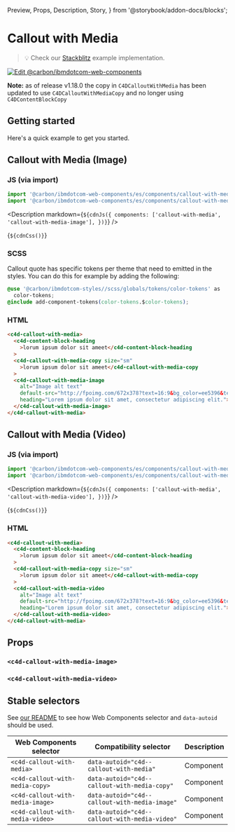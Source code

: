   Preview,
  Props,
  Description,
  Story,
} from '@storybook/addon-docs/blocks';

# Callout with Media

> 💡 Check our
> [Stackblitz](https://stackblitz.com/github/carbon-design-system/carbon-for-ibm-dotcom/tree/main/packages/web-components/examples/stackblitz/components/callout-with-media)
> example implementation.

[![Edit @carbon/ibmdotcom-web-components](https://developer.stackblitz.com/img/open_in_stackblitz.svg)](https://stackblitz.com/github/carbon-design-system/carbon-for-ibm-dotcom/tree/main/packages/web-components/examples/stackblitz/components/callout-with-media)

**Note:** as of release v1.18.0 the copy in `C4DCalloutWithMedia` has been
updated to use `C4DCalloutWithMediaCopy` and no longer using
`C4DContentBlockCopy`

## Getting started

Here's a quick example to get you started.

## Callout with Media (Image)

### JS (via import)

```javascript
import '@carbon/ibmdotcom-web-components/es/components/callout-with-media/index.js';
import '@carbon/ibmdotcom-web-components/es/components/callout-with-media/callout-with-media-image.js';
```

<Description
  markdown={`${cdnJs({
    components: ['callout-with-media', 'callout-with-media-image'],
  })}`}
/>

<Markdown>{`${cdnCss()}`}</Markdown>

### SCSS

Callout quote has specific tokens per theme that need to emitted in the styles.
You can do this for example by adding the following:

```css
@use '@carbon/ibmdotcom-styles//scss/globals/tokens/color-tokens' as
  color-tokens;
@include add-component-tokens(color-tokens.$color-tokens);
```

### HTML

```html
<c4d-callout-with-media>
  <c4d-content-block-heading
    >lorum ipsum dolor sit ameet</c4d-content-block-heading
  >
  <c4d-callout-with-media-copy size="sm"
    >lorum ipsum dolor sit ameet</c4d-callout-with-media-copy
  >
  <c4d-callout-with-media-image
    alt="Image alt text"
    default-src="http://fpoimg.com/672x378?text=16:9&bg_color=ee5396&text_color=161616"
    heading="Lorem ipsum dolor sit amet, consectetur adipiscing elit.">
  </c4d-callout-with-media-image>
</c4d-callout-with-media>
```

## Callout with Media (Video)

### JS (via import)

```javascript
import '@carbon/ibmdotcom-web-components/es/components/callout-with-media/index.js';
import '@carbon/ibmdotcom-web-components/es/components/callout-with-media/callout-with-media-video.js';
```

<Description
  markdown={`${cdnJs({
    components: ['callout-with-media', 'callout-with-media-video'],
  })}`}
/>

<Markdown>{`${cdnCss()}`}</Markdown>

### HTML

```html
<c4d-callout-with-media>
  <c4d-content-block-heading
    >lorum ipsum dolor sit ameet</c4d-content-block-heading
  >
  <c4d-callout-with-media-copy size="sm"
    >lorum ipsum dolor sit ameet</c4d-callout-with-media-copy
  >
  <c4d-callout-with-media-video
    alt="Image alt text"
    default-src="http://fpoimg.com/672x378?text=16:9&bg_color=ee5396&text_color=161616"
    heading="Lorem ipsum dolor sit amet, consectetur adipiscing elit.">
  </c4d-callout-with-media-video>
</c4d-callout-with-media>
```

## Props

<Props of="c4d-content-block-simple" />

### `<c4d-callout-with-media-image>`

<Props of="c4d-callout-with-media-image" />

### `<c4d-callout-with-media-video>`

<Props of="c4d-callout-with-media-video" />
<Description markdown={markdownContents} />

## Stable selectors

See
[our README](https://github.com/carbon-design-system/carbon-for-ibm-dotcom/tree/main/packages/web-components#stable-selectors-for-analytics-and-integratione2e-testing-in-web-components)
to see how Web Components selector and `data-autoid` should be used.

| Web Components selector          | Compatibility selector                        | Description |
| -------------------------------- | --------------------------------------------- | ----------- |
| `<c4d-callout-with-media>`       | `data-autoid="c4d--callout-with-media"`       | Component   |
| `<c4d-callout-with-media-copy>`  | `data-autoid="c4d--callout-with-media-copy"`  | Component   |
| `<c4d-callout-with-media-image>` | `data-autoid="c4d--callout-with-media-image"` | Component   |
| `<c4d-callout-with-media-video>` | `data-autoid="c4d--callout-with-media-video"` | Component   |

<Description markdown={contributing} />
